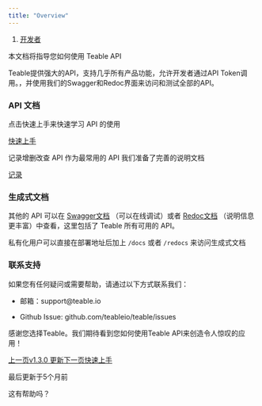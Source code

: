 ```yaml
---
title: "Overview"
---
```


1. [开发者](/kai-fa-zhe)

本文档将指导您如何使用 Teable API

Teable提供强大的API，支持几乎所有产品功能，允许开发者通过API Token调用。，并使用我们的Swagger和Redoc界面来访问和测试全部的API。

### API 文档

点击快速上手来快速学习 API 的使用

[快速上手](/kai-fa-zhe/api/kuai-su-shang-shou)

记录增删改查 API 作为最常用的 API 我们准备了完善的说明文档

[记录](/kai-fa-zhe/api/ji-lu)

### 生成式文档

其他的 API 可以在 [Swagger文档](https://app.teable.cn/docs) （可以在线调试）或者 [Redoc文档](https://app.teable.cn/redocs) （说明信息更丰富）中查看，这里包括了 Teable 所有可用的 API。

私有化用户可以直接在部署地址后加上 `/docs` 或者 `/redocs` 来访问生成式文档

### 联系支持

如果您有任何疑问或需要帮助，请通过以下方式联系我们：

* 邮箱：support\@teable.io

* Github Issue: github.com/teableio/teable/issues

感谢您选择Teable。我们期待看到您如何使用Teable API来创造令人惊叹的应用！

[上一页v1.3.0 更新](/geng-xin-ri-zhi/v1.3.0-geng-xin)[下一页快速上手](/kai-fa-zhe/api/kuai-su-shang-shou)

最后更新于5个月前

这有帮助吗？
